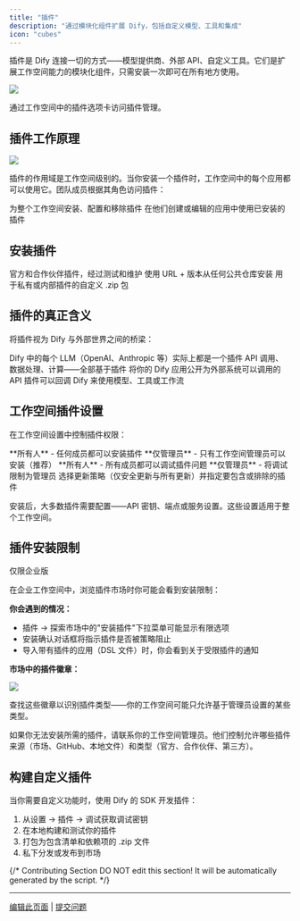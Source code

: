 ```yaml
---
title: "插件"
description: "通过模块化组件扩展 Dify，包括自定义模型、工具和集成"
icon: "cubes"
---
```


插件是 Dify 连接一切的方式——模型提供商、外部 API、自定义工具。它们是扩展工作空间能力的模块化组件，只需安装一次即可在所有地方使用。

![](/images/plugins-tab.png)

通过工作空间中的插件选项卡访问插件管理。

## 插件工作原理

![](/images/plugin-management.png)

插件的作用域是工作空间级别的。当你安装一个插件时，工作空间中的每个应用都可以使用它。团队成员根据其角色访问插件：

<Tabs>
  <Tab title="所有者和管理员">
    为整个工作空间安装、配置和移除插件
  </Tab>
  <Tab title="编辑者和成员">
    在他们创建或编辑的应用中使用已安装的插件
  </Tab>
</Tabs>

## 安装插件

<CardGroup cols={3}>
  <Card title="应用市场" icon="store">
    官方和合作伙伴插件，经过测试和维护
  </Card>
  <Card title="GitHub" icon="github">
    使用 URL + 版本从任何公共仓库安装
  </Card>
  <Card title="本地上传" icon="upload">
    用于私有或内部插件的自定义 .zip 包
  </Card>
</CardGroup>

## 插件的真正含义

将插件视为 Dify 与外部世界之间的桥梁：

<CardGroup cols={2}>
  <Card title="模型提供商" icon="microchip">
    Dify 中的每个 LLM（OpenAI、Anthropic 等）实际上都是一个插件
  </Card>
  <Card title="工具和函数" icon="wrench">
    API 调用、数据处理、计算——全部基于插件
  </Card>
  <Card title="自定义端点" icon="plug">
    将你的 Dify 应用公开为外部系统可以调用的 API
  </Card>
  <Card title="反向调用" icon="arrows-rotate">
    插件可以回调 Dify 来使用模型、工具或工作流
  </Card>
</CardGroup>

## 工作空间插件设置

在工作空间设置中控制插件权限：

<AccordionGroup>
  <Accordion title="安装权限">
    **所有人** - 任何成员都可以安装插件
    **仅管理员** - 只有工作空间管理员可以安装（推荐）
  </Accordion>
  <Accordion title="调试访问">
    **所有人** - 所有成员都可以调试插件问题
    **仅管理员** - 将调试限制为管理员
  </Accordion>
  <Accordion title="自动更新">
    选择更新策略（仅安全更新与所有更新）并指定要包含或排除的插件
  </Accordion>
</AccordionGroup>

安装后，大多数插件需要配置——API 密钥、端点或服务设置。这些设置适用于整个工作空间。

## 插件安装限制
<Callout icon="lock" color="#0033FF">仅限企业版</Callout>

在企业工作空间中，浏览插件市场时你可能会看到安装限制：

**你会遇到的情况：**
- 插件 → 探索市场中的"安装插件"下拉菜单可能显示有限选项
- 安装确认对话框将指示插件是否被策略阻止
- 导入带有插件的应用（DSL 文件）时，你会看到关于受限插件的通知

**市场中的插件徽章：**

![](https://assets-docs.dify.ai/2025/06/c2bfdfbb2132848e589073600e55ffab.png)

查找这些徽章以识别插件类型——你的工作空间可能只允许基于管理员设置的某些类型。

<Info>
如果你无法安装所需的插件，请联系你的工作空间管理员。他们控制允许哪些插件来源（市场、GitHub、本地文件）和类型（官方、合作伙伴、第三方）。
</Info>

## 构建自定义插件

当你需要自定义功能时，使用 Dify 的 SDK 开发插件：
1. 从设置 → 插件 → 调试获取调试密钥
2. 在本地构建和测试你的插件
3. 打包为包含清单和依赖项的 .zip 文件
4. 私下分发或发布到市场


{/*
Contributing Section
DO NOT edit this section!
It will be automatically generated by the script.
*/}

---

[编辑此页面](https://github.com/langgenius/dify-docs/edit/main/cn/documentation/pages/workspace/plugins.mdx) | [提交问题](https://github.com/langgenius/dify-docs/issues/new?template=docs.yml)
